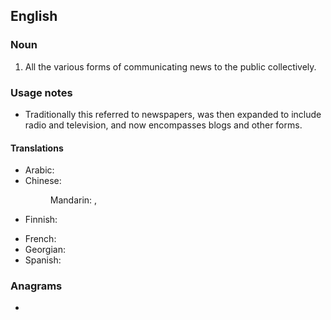{{also|newsmedia|news-media}}
==English==

===Noun===
{{wikipedia}}
{{en-noun|-|s}}

# All the various forms of communicating news to the public collectively.

===Usage notes===
* Traditionally this referred to newspapers, was then expanded to include radio and television, and now encompasses blogs and other forms.

====Translations====
{{trans-top|various forms of news}}
* Arabic: {{t-needed|ar}}
* Chinese:
*: Mandarin: {{t+|cmn|新聞媒體}}, {{t+|cmn|新闻媒体|tr=xīnwén méitǐ}}
* Finnish: {{t|fi|uutisvälineet|p}}
{{trans-mid}}
* French: {{t-needed|fr}}
* Georgian: {{t|ka|მასობრივი საინფორმაციო საშუალება|sc=Geor}}
* Spanish: {{t+|es|prensa|f}}
{{trans-bottom}}

===Anagrams===
* {{anagrams|en|Weidemans|Wiedemans}}